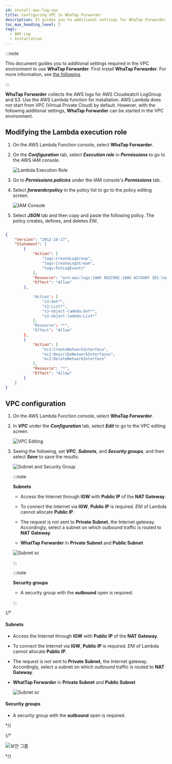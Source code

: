 ```yaml
---
id: install-aws-log-vpc
title: Configuring VPC in WhaTap Forwarder
description: It guides you to additional settings for WhaTap Forwarder to be available in the VPC environment.
toc_max_heading_level: 2
tags:
  - AWS Log
  - Installation
---
```


:::note

This document guides you to additional settings required in the <span class='vpcbold'>VPC</span> environment to use **WhaTap Forwarder**. First install **WhaTap Forwarder**. For more information, see [the following](../aws-log/install-aws-log#install-whatap-forwarder).

:::

**WhaTap Forwarder** collects the AWS logs for AWS Cloudwatch LogGroup and S3. Use the AWS Lambda function for installation. AWS Lambda does not start from <span class='vpcbold'>VPC</span> (Virtual Private Cloud) by default. However, with the following additional settings, **WhaTap Forwarder** can be started in the <span class='vpcbold'>VPC</span> environment.

## Modifying the Lambda execution role

1. On the AWS Lambda Function console, select **WhaTap Forwarder**.

2. On the **_Configuration_** tab, select **_Execution role_** in **_Permissions_** to go to the AWS IAM console.

   ![Lambda Execution Role](/img/whatap-forwarder-vpc-lambda.png)

3. Go to **_Permissions policies_** under the IAM console's **_Permissions_** tab. 

4. Select **_forwarderpolicy_** in the policy list to go to the policy editing screen.

   ![IAM Console](/img/whatap-forwarder-vpc-aws-iam.png)

5. Select **_JSON_** tab and then copy and paste the following policy. The policy creates, defines, and deletes _ENI_.

```json title='IAM Policy'

{
    "Version": "2012-10-17",
    "Statement": [
        {
            "Action": [
                "logs:CreateLogGroup",
                "logs:CreateLogStream",
                "logs:PutLogEvents"
            ],
            "Resource": "arn:aws:logs:{AWS REGION}:{AWS ACCOUNT ID}:log-group:/aws/lambda/*",
            "Effect": "Allow"
        },
        
            "Action": [
                "s3:Get*",
                "s3:List*",
                "s3-object-lambda:Get*",
                "s3-object-lambda:List*"
            ],
            "Resource": "*",
            "Effect": "Allow"
        },
        {
            "Action": [
                "ec2:CreateNetworkInterface",
                "ec2:DescribeNetworkInterfaces",
                "ec2:DeleteNetworkInterface"
            ],
            "Resource": "*",
            "Effect": "Allow"
        }
    ]
}

```

## VPC configuration

<div class ='vpcb'>

1. On the AWS Lambda Function console, select **WhaTap Forwarder**.

2. In **_VPC_** under the **_Configuration_** tab, select **_Edit_** to go to the VPC editing screen.

   ![VPC Editing](/img/whatap-forwarder-vpc-edit.png)

3. Seeing the following, set **_VPC_**, **_Subnets_**, and **_Security groups_**, and then select **_Save_** to save the results.

   ![Subnet and Security Group](/img/whatap-forwarder-vpc-sg.png)

   :::note

   **Subnets**

   - Access the Internet through **IGW** with **Public IP** of the **NAT Gateway**.

   - To connect the Internet via **IGW**, **Public IP** is required. _ENI_ of Lambda cannot allocate **Public IP**.

   - The request is not sent to **Private Subnet**, the Internet gateway. Accordingly, select a subnet on which outbound traffic is routed to **NAT Gateway**.

   - **WhatTap Forwarder** in **Private Subnet** and **Public Subnet**

   ![Subnet sc](/img/whatap-forwarder-subnet.png)

   :::

   :::note

   **Security groups**

   - A security group with the **outbound** open is required.

   :::

</div>

{/* 

#### Subnets

- Access the Internet through **IGW** with **Public IP** of the **NAT Gateway**.

- To connect the Internet via **IGW**, **Public IP** is required. _ENI_ of Lambda cannot allocate **Public IP**.

- The request is not sent to **Private Subnet**, the Internet gateway. Accordingly, select a subnet on which outbound traffic is routed to **NAT Gateway**.

- **WhatTap Forwarder** in **Private Subnet** and **Public Subnet**

  ![Subnet sc](/img/whatap-forwarder-subnet.png)

#### Security groups

- A security group with the **outbound** open is required.

*/}

{/* 

  ![보안 그룹](/img/whatap-forwarder-vpc-sg-outbound.png)

*/}
